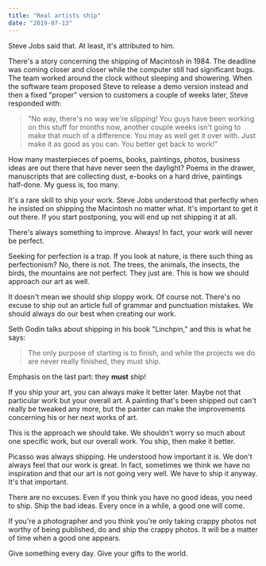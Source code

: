 ```yaml
---
title: "Real artists ship"
date: "2019-07-13"
---
```


Steve Jobs said that. At least, it's attributed to him.

There's a story concerning the shipping of Macintosh in 1984. The deadline was coming closer and closer while the computer still had significant bugs. The team worked around the clock without sleeping and showering. When the software team proposed Steve to release a demo version instead and then a fixed "proper" version to customers a couple of weeks later, Steve responded with:

> "No way, there's no way we're slipping! You guys have been working on this stuff for months now, another couple weeks isn't going to make that much of a difference. You may as well get it over with. Just make it as good as you can. You better get back to work!"

How many masterpieces of poems, books, paintings, photos, business ideas are out there that have never seen the daylight? Poems in the drawer, manuscripts that are collecting dust, e-books on a hard drive, paintings half-done. My guess is, too many.

It's a rare skill to ship your work. Steve Jobs understood that perfectly when he insisted on shipping the Macintosh no matter what. It's important to get it out there. If you start postponing, you will end up not shipping it at all.

There's always something to improve. Always! In fact, your work will never be perfect.

Seeking for perfection is a trap. If you look at nature, is there such thing as perfectionism? No, there is not. The trees, the animals, the insects, the birds, the mountains are not perfect. They just are. This is how we should approach our art as well.

It doesn't mean we should ship sloppy work. Of course not. There's no excuse to ship out an article full of grammar and punctuation mistakes. We should always do our best when creating our work.

Seth Godin talks about shipping in his book "Linchpin," and this is what he says:

> The only purpose of starting is to finish, and while the projects we do are never really finished, they must ship.

Emphasis on the last part: they **must** ship!

If you ship your art, you can always make it better later. Maybe not that particular work but your overall art. A painting that's been shipped out can't really be tweaked any more, but the painter can make the improvements concerning his or her next works of art.

This is the approach we should take. We shouldn't worry so much about one specific work, but our overall work. You ship, then make it better.

Picasso was always shipping. He understood how important it is. We don't always feel that our work is great. In fact, sometimes we think we have no inspiration and that our art is not going very well. We have to ship it anyway. It's that important.

There are no excuses. Even if you think you have no good ideas, you need to ship. Ship the bad ideas. Every once in a while, a good one will come.

If you're a photographer and you think you're only taking crappy photos not worthy of being published, do and ship the crappy photos. It will be a matter of time when a good one appears.

Give something every day. Give your gifts to the world.
